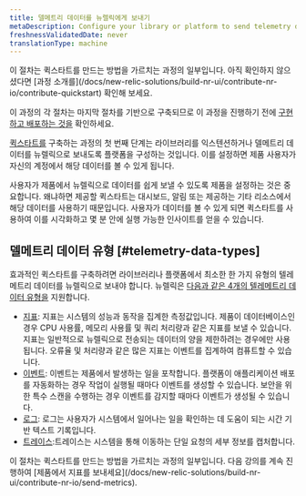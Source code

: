 ```yaml
---
title: 델메트리 데이터를 뉴렐릭에게 보내기
metaDescription: Configure your library or platform to send telemetry data to New Relic
freshnessValidatedDate: never
translationType: machine
---
```


<Callout variant="tip">
  이 절차는 퀵스타트를 만드는 방법을 가르치는 과정의 일부입니다. 아직 확인하지 않으셨다면 [과정 소개를](/docs/new-relic-solutions/build-nr-ui/contribute-nr-io/contribute-quickstart) 확인해 보세요.

  이 과정의 각 절차는 마지막 절차를 기반으로 구축되므로 이 과정을 진행하기 전에 [구현하고 배포하는 것을](/docs/new-relic-solutions/build-nr-ui/contribute-nr-io/deploy-your-application) 확인하세요.
</Callout>

[퀵스타트를](https://opensource.newrelic.com/projects/newrelic/newrelic-quickstarts) 구축하는 과정의 첫 번째 단계는 라이브러리를 익스텐션하거나 델메트리 데이터를 뉴렐릭으로 보내도록 플랫폼을 구성하는 것입니다. 이를 설정하면 제품 사용자가 자신의 계정에서 해당 데이터를 볼 수 있게 됩니다.

사용자가 제품에서 뉴렐릭으로 데이터를 쉽게 보낼 수 있도록 제품을 설정하는 것은 중요합니다. 왜냐하면 제공할 퀵스타트는 대시보드, 알림 또는 제공하는 기타 리소스에서 해당 데이터를 사용하기 때문입니다. 사용자가 데이터를 볼 수 있게 되면 퀵스타트를 사용하여 이를 시각화하고 몇 분 안에 실행 가능한 인사이트를 얻을 수 있습니다.

## 델메트리 데이터 유형 [#telemetry-data-types]

효과적인 퀵스타트를 구축하려면 라이브러리나 플랫폼에서 최소한 한 가지 유형의 텔레메트리 데이터를 뉴렐릭으로 보내야 합니다. 뉴렐릭은 [다음과 같은 4개의 텔레메트리 데이터 유형을](/docs/data-apis/understand-data/new-relic-data-types) 지원합니다.

* [지표](/docs/new-relic-solutions/build-nr-ui/contribute-nr-io/send-metrics): 지표는 시스템의 성능과 동작을 집계한 측정값입니다. 제품이 데이터베이스인 경우 CPU 사용률, 메모리 사용률 및 쿼리 처리량과 같은 지표를 보낼 수 있습니다. 지표는 일반적으로 뉴렐릭으로 전송되는 데이터의 양을 제한하려는 경우에만 사용됩니다. 오류율 및 처리량과 같은 많은 지표는 이벤트를 집계하여 컴퓨트할 수 있습니다.
* [이벤트](/docs/new-relic-solutions/build-nr-ui/contribute-nr-io/send-events): 이벤트는 제품에서 발생하는 일을 포착합니다. 플랫폼이 애플리케이션 배포를 자동화하는 경우 작업이 실행될 때마다 이벤트를 생성할 수 있습니다. 보안을 위한 특수 스캔을 수행하는 경우 이벤트를 감지할 때마다 이벤트가 생성될 수 있습니다.
* [로그](/docs/new-relic-solutions/build-nr-ui/contribute-nr-io/send-logs): 로그는 사용자가 시스템에서 일어나는 일을 확인하는 데 도움이 되는 시간 기반 텍스트 기록입니다.
* [트레이스](/docs/new-relic-solutions/build-nr-ui/contribute-nr-io/send-traces):트레이스는 시스템을 통해 이동하는 단일 요청의 세부 정보를 캡처합니다.

<Callout variant="tip">
  이 절차는 퀵스타트를 만드는 방법을 가르치는 과정의 일부입니다. 다음 강의를 계속 진행하여 [제품에서 지표를 보내세요](/docs/new-relic-solutions/build-nr-ui/contribute-nr-io/send-metrics).
</Callout>